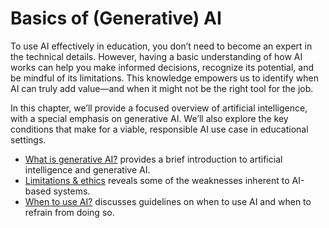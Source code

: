 # Basics of (Generative) AI

To use AI effectively in education, you don’t need to become an expert in the technical details. However, having a basic understanding of how AI works can help you make informed decisions, recognize its potential, and be mindful of its limitations. This knowledge empowers us to identify when AI can truly add value—and when it might not be the right tool for the job.

In this chapter, we’ll provide a focused overview of artificial intelligence, with a special emphasis on generative AI. We’ll also explore the key conditions that make for a viable, responsible AI use case in educational settings.

- [What is generative AI?](/genai/what_is_genai) provides a brief introduction to artificial intelligence and generative AI.
-  [Limitations & ethics](/genai/limitations) reveals some of the weaknesses inherent to AI-based systems.
- [When to use AI?](/genai/when_to_use) discusses guidelines on when to use AI and when to refrain from doing so.
